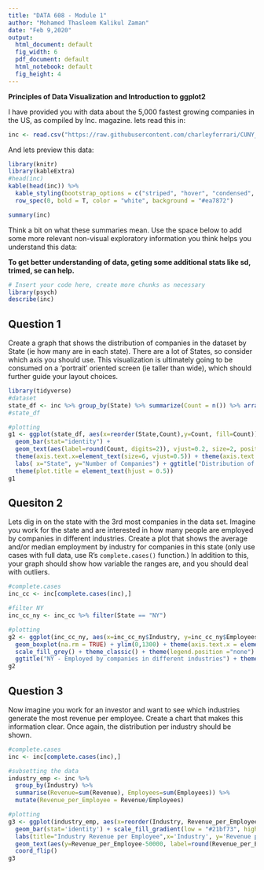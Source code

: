 ```yaml
---
title: "DATA 608 - Module 1"
author: "Mohamed Thasleem Kalikul Zaman"
date: "Feb 9,2020"
output:
  html_document: default
  fig_width: 6
  pdf_document: default
  html_notebook: default
  fig_height: 4
---
```


**Principles of Data Visualization and Introduction to ggplot2**

I have provided you with data about the 5,000 fastest growing companies in the US, as compiled by Inc. magazine. lets read this in:

```r

inc <- read.csv("https://raw.githubusercontent.com/charleyferrari/CUNY_DATA_608/master/module1/Data/inc5000_data.csv", header= TRUE)

```

And lets preview this data:

```r
library(knitr)
library(kableExtra)
#head(inc)
kable(head(inc)) %>%
  kable_styling(bootstrap_options = c("striped", "hover", "condensed", "responsive")) %>%
  row_spec(0, bold = T, color = "white", background = "#ea7872")
```
```r

summary(inc)

```

Think a bit on what these summaries mean. Use the space below to add some more relevant non-visual exploratory information you think helps you understand this data:

<strong>To get better understanding of data, geting some additional stats like sd, trimed, se can help.</strong>
```r
# Insert your code here, create more chunks as necessary
library(psych)
describe(inc)
```

## Question 1

Create a graph that shows the distribution of companies in the dataset by State (ie how many are in each state). There are a lot of States, so consider which axis you should use. This visualization is ultimately going to be consumed on a 'portrait' oriented screen (ie taller than wide), which should further guide your layout choices.

```r
library(tidyverse)
#dataset
state_df <- inc %>% group_by(State) %>% summarize(Count = n()) %>% arrange(desc(Count))
#state_df

#plotting
g1 <- ggplot(state_df, aes(x=reorder(State,Count),y=Count, fill=Count)) + scale_fill_gradient(low = "#21bf73", high = "#fd5e53")+ coord_flip() +
  geom_bar(stat="identity") +
  geom_text(aes(label=round(Count, digits=2)), vjust=0.2, size=2, position=position_dodge(width = 1), hjust=1) +
  theme(axis.text.x=element_text(size=6, vjust=0.5)) + theme(axis.text.y=element_text(size=6, vjust=0.5)) +
  labs( x="State", y="Number of Companies") + ggtitle("Distribution of Companies by State ") +
  theme(plot.title = element_text(hjust = 0.5)) 
g1
```

## Quesiton 2

Lets dig in on the state with the 3rd most companies in the data set. Imagine you work for the state and are interested in how many people are employed by companies in different industries. Create a plot that shows the average and/or median employment by industry for companies in this state (only use cases with full data, use R's `complete.cases()` function.) In addition to this, your graph should show how variable the ranges are, and you should deal with outliers.

```r
#complete.cases
inc_cc <- inc[complete.cases(inc),]

#filter NY
inc_cc_ny <- inc_cc %>% filter(State == "NY")

#plotting
g2 <- ggplot(inc_cc_ny, aes(x=inc_cc_ny$Industry, y=inc_cc_ny$Employees, fill=inc_cc_ny$Industry )) + coord_flip() + 
  geom_boxplot(na.rm = TRUE) + ylim(0,1300) + theme(axis.text.x = element_text(angle = 90, hjust = 1)) + 
  scale_fill_grey() + theme_classic() + theme(legend.position ="none") + labs( x="Industry", y="Employees") + 
  ggtitle("NY - Employed by companies in different industries") + theme(plot.title = element_text(hjust = 0.5))
g2
```

## Question 3

Now imagine you work for an investor and want to see which industries generate the most revenue per employee. Create a chart that makes this information clear. Once again, the distribution per industry should be shown.

```r
#complete.cases
inc <- inc[complete.cases(inc),]

#subsetting the data
industry_emp <- inc %>%
  group_by(Industry) %>%
  summarise(Revenue=sum(Revenue), Employees=sum(Employees)) %>%
  mutate(Revenue_per_Employee = Revenue/Employees)

#plotting
g3 <- ggplot(industry_emp, aes(x=reorder(Industry, Revenue_per_Employee), y=Revenue_per_Employee, fill=Revenue_per_Employee)) +
  geom_bar(stat='identity') + scale_fill_gradient(low = "#21bf73", high = "#fd5e53") +
  labs(title="Industry Revenue per Employee",x='Industry', y='Revenue per Employee', fill="Revenue") +
  geom_text(aes(y=Revenue_per_Employee-50000, label=round(Revenue_per_Employee,0)), color='black', size=3) +
  coord_flip()
g3
```


